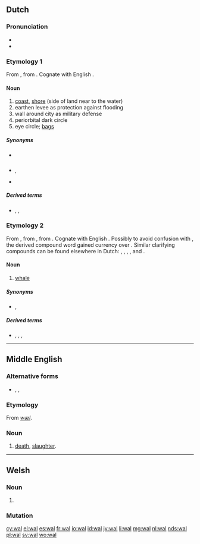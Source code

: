 {{also|Wal|wał|wäl}}
==Dutch==

===Pronunciation===
* {{rhymes|ɑl|lang=nl}}
* {{audio|Nl-wal.ogg|audio|lang=nl}}

===Etymology 1===
From {{der|nl|la|vallum||wall}}, from {{m|la|vallus||stake, palisade, point}}. Cognate with English {{m|en|wall}}.

====Noun====
{{nl-noun|m|-en|walletje}}

# [[coast]], [[shore]] (side of land near to the water)
# earthen levee as protection against flooding
# wall around city as military defense
# periorbital dark circle
# eye circle; [[bags]]

=====Synonyms=====
* {{sense|levee}} {{l|nl|dijk}}
* {{sense|defensive wall}} {{l|nl|omwalling}}, {{l|nl|stadsmuur}}
* {{sense|eye bags}} {{l|nl|oogwal}}

=====Derived terms=====
* {{l|nl|bewallen}}, {{l|nl|walling}}, {{l|nl|stadswal}}

===Etymology 2===
From {{inh|nl|dum|wal||whale}}, from {{inh|nl|odt|*wal}}, from {{inh|nl|gem-pro|*hwalaz||whale}}. Cognate with English {{m|en|whale}}. Possibly to avoid confusion with {{m|nl|wal||wall; shore}}, the derived compound word {{m|nl|walvis||whale; lit. whale-fish}} gained currency over {{m|nl|wal||whale}}. Similar clarifying compounds can be found elsewhere in Dutch: {{m|nl|kraanvogel||crane; lit. crane-bird}}, {{m|nl|muildier||mule; lit. mule-animal}}, {{m|nl|oeros||auroch; auroch-ox}}, {{m|nl|rendier||rein; lit. rein-animal}}, {{m|nl|tortelduif||turtle (bird); lit. turtle dove}} and {{m|nl|windhond||greyhound; lit. wind-dog}}.

====Noun====
{{nl-noun|m|-en|walletje}}

# {{label|nl|archaic}} [[whale]]

=====Synonyms=====
* {{sense|whale}} {{l|nl|walvis}}, {{l|nl|waldier}}

=====Derived terms=====
* {{l|nl|walvis}}, {{l|nl|waldier}}, {{l|nl|walrus}}, {{l|nl|grindewal}}

----

==Middle English==

===Alternative forms===
* {{l|enm|wæl|wæl(e)}}, {{l|enm|wale}}, {{l|enm|wel}}

===Etymology===
From {{etyl|ang|enm}} ''[[wæl]]''.

===Noun===
{{enm-noun|g=}}

# [[death]], [[slaughter]].

----

==Welsh==

===Noun===
{{head|cy|mutated noun}}

# {{soft mutation of|gwal|lang=cy}}

===Mutation===
{{cy-mut-auto|gwal}}

[[cy:wal]]
[[el:wal]]
[[es:wal]]
[[fr:wal]]
[[io:wal]]
[[id:wal]]
[[jv:wal]]
[[li:wal]]
[[mg:wal]]
[[nl:wal]]
[[nds:wal]]
[[pl:wal]]
[[sv:wal]]
[[wo:wal]]